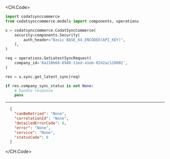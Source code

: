 
<CH.Code>
```python GetLatestSync.py
import codatsynccommerce
from codatsynccommerce.models import components, operations

s = codatsynccommerce.CodatSyncCommerce(
    security=components.Security(
        auth_header="Basic BASE_64_ENCODED(API_KEY)",
    ),
)

req = operations.GetLatestSyncRequest(
    company_id='8a210b68-6988-11ed-a1eb-0242ac120002',
)

res = s.sync.get_latest_sync(req)

if res.company_sync_status is not None:
    # handle response
    pass

```
---

```json Example Response
  {
    "canBeRetried": "None",
    "correlationId": "None",
    "detailedErrorCode": 0,
    "error": "None",
    "service": "None",
    "statusCode": 0
  }
```
</CH.Code>
